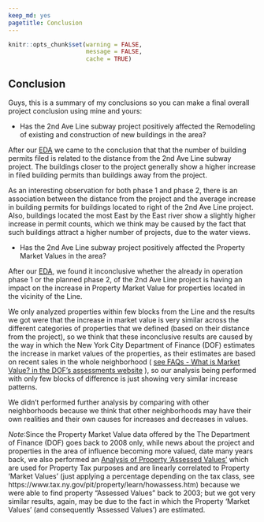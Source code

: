```yaml
---
keep_md: yes
pagetitle: Conclusion
---
```

```r
knitr::opts_chunk$set(warning = FALSE,
                      message = FALSE, 
                      cache = TRUE)
```

## Conclusion

Guys, this is a summary of my conclusions so you can make a final overall project conclusion using mine and yours:

* Has the 2nd Ave Line subway project positively affected the Remodeling of existing and construction of new buildings in the area?

After our [EDA](EDA-Building_Permits.html "Our EDA Journey") we came to the conclusion that that the number of building permits filed is related to the distance from the 2nd Ave Line subway project. The buildings closer to the project generally show a higher increase in filed building permits than buildings away from the project.

As an interesting observation for both phase 1 and phase 2, there is an association between the distance from the project and the average increase in building permits for buildings located to right of the 2nd Ave Line project. Also, buildings located the most East by the East river show a slightly higher increase in permit counts, which we think may be caused by the fact that such buildings attract a higher number of projects, due to the water views. 

* Has the 2nd Ave Line subway project positively affected the Property Market Values in the area?

After our [EDA](EDA-Property_Market_Values.html), we found it inconclusive whether the already in operation phase 1 or the planned phase 2, of the 2nd Ave Line project is having an impact on the increase in Property Market Value for properties located in the vicinity of the Line.

We only analyzed properties within few blocks from the Line and the results we got were that the increase in market value is very similar across the different categories of properties that we defined (based on their distance from the project), so we think that these inconclusive results are caused by the way in which the New York City Department of Finance (DOF) estimates the increase in market values of the properties, as their estimates are based on recent sales in the whole neighborhood 
( [see FAQs - What is Market Value? in the DOF's assessments website](http://www1.nyc.gov/site/finance/taxes/property-assessments.page "DOF's website - Assessment") ), so our analysis being performed with only few blocks of difference is just showing very similar increase patterns.

We didn't performed further analysis by comparing with other neighborhoods because we think that other neighborhoods may have their own realities and their own causes for increases and decreases in values.

_Note_:Since the Property Market Value data offered by the The Department of Finance (DOF) goes back to 2008 only, while news about the project and properties in the area of influence becoming more valued, date many years back, we also performed an [Analysis of Property 'Assessed Values'](EDA-Property_Assessed_Values.html "EDA - Property Assessed Values") which are used for Property Tax purposes and are linearly correlated to Property 'Market Values' (just applying a percentage depending on the tax class, see https://www.tax.ny.gov/pit/property/learn/howassess.htm) because we were able to find property "Assessed Values" back to 2003; but we got very similar results, again, may be due to the fact in which the Property 'Market Values' (and consequently 'Assessed Values') are estimated.
